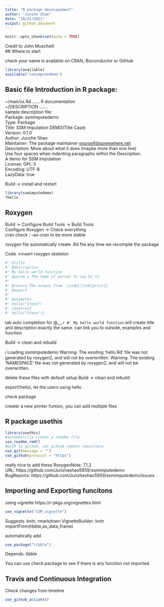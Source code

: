 ```yaml
---
title: "R package developement"
author: "Junzhe Shao"
date: "10/21/2021"
output: github_document
---
```


```r
knitr::opts_chunk$set(echo = TRUE)
```

Credit to John Muschelli  
## Where to start

check your name is available on CRAN, Bioconductor or GitHub
```r
library(available)
available("ssmimputedemo")
```
## Basic file Introduction in R package:

~/man/xx.Rd ...... R documentation  
~/DESCRIPTION .......  
sample description file:  
Package: ssmimputedemo  
Type: Package  
Title: SSM Imputation DEMO(Title Case)  
Version: 0.1.0  
Author: Junzhe Shao  
Maintainer: The package maintainer <yourself@somewhere.net>  
Description: More about what it does (maybe more than one line)  
    Use four spaces when indenting paragraphs within the Description.  
    A demo for SSM Imputation  
License: GPL-3  
Encoding: UTF-8  
LazyData: true  
  
Build -> install and restart  
```r
library(ssmimputedemo)
?hello
```
## Roxygen
  
Build -> Configure Build Tools -> Build Tools  
Configure Roxygen -> Check everything  
cran check : --as-cran to be more stable  
  
roxygen file automatically create .Rd file any time we recompile the package  
  
Code ->insert roxygen skeleton  
```r
#' @title 
#' @description 
#' My hello world function
#' @param x The name of person to say hi to
#'
#' @return The output from  \code{\link{print}}    
#' @export
#'
#' @examples
#' hello("Steve")
#' \dontrun{
#' hello("Steve")}
```
  
tab auto completion for @__,`r #' My hello world function` will create title and description exactly the same.
\code{\link{print}}can link you to outside, examples and \dontrun{}function
  
Build -> clean and rebuild
  
ℹ Loading ssmimputedemo
Warning: The existing 'hello.Rd' file was not generated by roxygen2, and will not be overwritten.
Warning: The existing 'NAMESPACE' file was not generated by roxygen2, and will not be overwritten.
  
delete these files with default setup
Build -> clean and rebuild
  
export(hello), let the users using hello  

check package  

creater a new printer funtion, you can add multiple files
 
## R package usethis
```r
library(usethis)
#automaticlly create a readme file
use_readme_rmd()
#push to github, set github remote repository
use_git(message = "")
use_github(protocol = "https")
```
  
really nice to add these
RoxygenNote: 7.1.2  
URL: https://github.com/Junzheshao5959/ssmimputedemo  
BugReports: https://github.com/Junzheshao5959/ssmimputedemo/issues  


## Importing and Exporting funcitons

using vignette
https://r-pkgs.org/vignettes.html
```r
use_vignette("SSM_vignette")
```
Suggests: 
    knitr,
    rmarkdown
VignetteBuilder: knitr
importFrom(tibble,as_data_frame)

automatically add 
```r
use_package("tibble")
```

Depends:
    tibble
    
You can use check package to see if there is any function not imported.

## Travis and Continuous Integration

Check changes from timeline
```r
use_github_actions()
```

